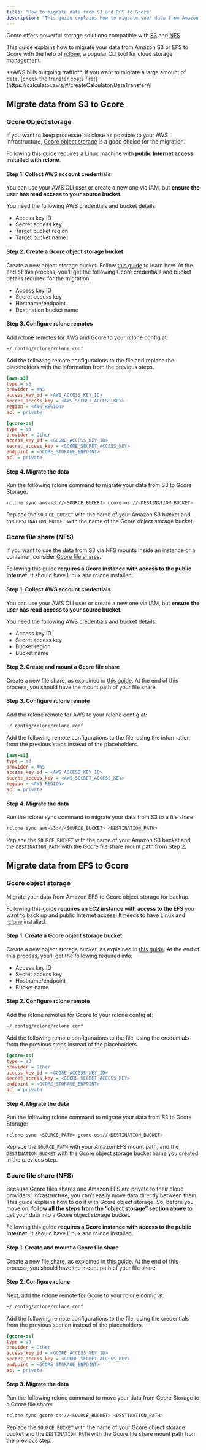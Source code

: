 ```yaml
---
title: "How to migrate data from S3 and EFS to Gcore"
description: "This guide explains how to migrate your data from Amazon S3 or EFS to Gcore with the help of rclone."
---
```


Gcore offers powerful storage solutions compatible with [S3](https://gcore.com/docs/storage) and [NFS](https://gcore.com/docs/cloud/file-shares/about-file-shares).

This guide explains how to migrate your data from Amazon S3 or EFS to Gcore with the help of [rclone](https://rclone.org/), a popular CLI tool for cloud storage management.

<Info>
  **AWS bills outgoing traffic**. If you want to migrate a large amount of data, [check the transfer costs first](https://calculator.aws/#/createCalculator/DataTransfer)\!
</Info>

## Migrate data from S3 to Gcore

### Gcore Object storage

If you want to keep processes as close as possible to your AWS infrastructure, [Gcore object storage](https://gcore.com/docs/storage) is a good choice for the migration.

Following this guide requires a Linux machine with **public Internet access installed with rclone**.

#### Step 1. Collect AWS account credentials

You can use your AWS CLI user or create a new one via IAM, but **ensure the user has read access to your source bucket**.

You need the following AWS credentials and bucket details:

- Access key ID
- Secret access key
- Target bucket region
- Target bucket name

#### Step 2. Create a Gcore object storage bucket

Create a new object storage bucket. Follow [this guide](https://gcore.com/docs/storage/create-an-s3-or-sftp-storage) to learn how. At the end of this process, you’ll get the following Gcore credentials and bucket details required for the migration:

- Access key ID
- Secret access key
- Hostname/endpoint
- Destination bucket name

#### Step 3. Configure rclone remotes

Add rclone remotes for AWS and Gcore to your rclone config at:

```sh
~/.config/rclone/rclone.conf
```

Add the following remote configurations to the file and replace the placeholders with the information from the previous steps.

```ini
[aws-s3]
type = s3
provider = AWS
access_key_id = <AWS_ACCESS_KEY_ID>
secret_access_key = <AWS_SECRET_ACCESS_KEY>
region = <AWS_REGION>
acl = private

[gcore-os]
type = s3
provider = Other
access_key_id = <GCORE_ACCESS_KEY_ID>
secret_access_key = <GCORE_SECRET_ACCESS_KEY>
endpoint = <GCORE_STORAGE_ENPOINT>
acl = private
```

#### Step 4. Migrate the data

Run the following rclone command to migrate your data from S3 to Gcore Storage:

```sh
rclone sync aws-s3://<SOURCE_BUCKET> gcore-os://<DESTINATION_BUCKET>
```

Replace the `SOURCE_BUCKET` with the name of your Amazon S3 bucket and the `DESTINATION_BUCKET` with the name of the Gcore object storage bucket.

### Gcore file share (NFS)

If you want to use the data from S3 via NFS mounts inside an instance or a container, consider [Gcore file shares](https://gcore.com/docs/cloud/file-shares/about-file-shares).

Following this guide **requires a Gcore instance with access to the public Internet**. It should have Linux and rclone installed.

#### Step 1. Collect  AWS account credentials

You can use your AWS CLI user or create a new one via IAM, but **ensure the user has read access to your source bucket**.

You need the following AWS credentials and bucket details:

- Access key ID
- Secret access key
- Bucket region
- Bucket name

#### Step 2. Create and mount a Gcore file share

Create a new file share, as explained in [this guide](https://gcore.com/docs/cloud/file-shares/configure-file-shares). At the end of this process, you should have the mount path of your file share.

#### Step 3. Configure rclone remote

Add the rclone remote for AWS to your rclone config at:

```sh
~/.config/rclone/rclone.conf
```

Add the following remote configurations to the file, using the information from the previous steps instead of the placeholders.

```ini
[aws-s3]
type = s3
provider = AWS
access_key_id = <AWS_ACCESS_KEY_ID>
secret_access_key = <AWS_SECRET_ACCESS_KEY>
region = <AWS_REGION>
acl = private
```

#### Step 4. Migrate the data

Run the rclone sync command to migrate your data from S3 to a file share:

```sh
rclone sync aws-s3://<SOURCE_BUCKET> <DESTINATION_PATH>
```

Replace the `SOURCE_BUCKET` with the name of your Amazon S3 bucket and the `DESTINATION_PATH` with the Gcore file share mount path from Step 2.

## Migrate data from EFS to Gcore

### Gcore object storage

Migrate your data from Amazon EFS to Gcore object storage for backup.

Following this guide **requires an EC2 instance with access to the EFS** you want to back up and public Internet access. It needs to have Linux and [rclone](https://rclone.org/install/) installed.

#### Step 1. Create a Gcore object storage bucket

Create a new object storage bucket, as explained in [this guide](https://gcore.com/docs/storage/create-an-s3-or-sftp-storage). At the end of this process, you’ll get the following required info:

- Access key ID
- Secret access key
- Hostname/endpoint
- Bucket name

#### Step 2. Configure rclone remote

Add the rclone remotes for Gcore to your rclone config at:

```sh
~/.config/rclone/rclone.conf
```

Add the following remote configurations to the file, using the credentials from the previous steps instead of the placeholders.

```ini
[gcore-os]
type = s3
provider = Other
access_key_id = <GCORE_ACCESS_KEY_ID>
secret_access_key = <GCORE_SECRET_ACCESS_KEY>
endpoint = <GCORE_STORAGE_ENPOINT>
acl = private
```

#### Step 4. Migrate the data

Run the following rclone command to migrate your data from S3 to Gcore Storage:

```sh
rclone sync <SOURCE_PATH> gcore-os://<DESTINATION_BUCKET>
```

Replace the `SOURCE_PATH` with your Amazon EFS mount path, and the `DESTINATION_BUCKET` with the Gcore object storage bucket name you created in the previous step.

### Gcore file share (NFS)

Because Gcore files shares and Amazon EFS are private to their cloud providers' infrastructure, you can’t easily move data directly between them. This guide explains how to do it with Gcore object storage. So, before you move on, **follow all the steps from the “object storage” section above** to get your data into a Gcore object storage bucket.

Following this guide **requires a Gcore instance with access to the public Internet**. It should have Linux and rclone installed.

#### Step 1. Create and mount a Gcore file share

Create a new file share, as explained in [this guide](https://gcore.com/docs/cloud/file-shares/configure-file-shares). At the end of this process, you should have the mount path of your file share.

#### Step 2. Configure rclone

Next, add the rclone remote for Gcore to your rclone config at:

```sh
~/.config/rclone/rclone.conf
```

Add the following remote configurations to the file, using the credentials from the previous section instead of the placeholders.

```ini
[gcore-os]
type = s3
provider = Other
access_key_id = <GCORE_ACCESS_KEY_ID>
secret_access_key = <GCORE_SECRET_ACCESS_KEY>
endpoint = <GCORE_STORAGE_ENPOINT>
acl = private
```

#### Step 3. Migrate the data

Run the following rclone command to move your data from Gcore Storage to a Gcore file share:

```sh
rclone sync gcore-os://<SOURCE_BUCKET> <DESTINATION_PATH>
```

Replace the `SOURCE_BUCKET` with the name of your Gcore object storage bucket and the `DESTINATION_PATH` with the Gcore file share mount path from the previous step.